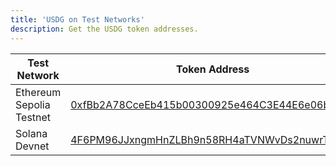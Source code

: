```yaml
---
title: 'USDG on Test Networks'
description: Get the USDG token addresses.
---
```




<TestnetCaution />

| Test Network | Token Address |
| --- | --- |
| Ethereum Sepolia Testnet | [0xfBb2A78CceEb415b00300925e464C3E44E6e06b0](https://sepolia.etherscan.io/address/0xfBb2A78CceEb415b00300925e464C3E44E6e06b0) |
| Solana Devnet | [4F6PM96JJxngmHnZLBh9n58RH4aTVNWvDs2nuwrT5BP7](https://solscan.io/token/4F6PM96JJxngmHnZLBh9n58RH4aTVNWvDs2nuwrT5BP7?cluster=devnet) |
